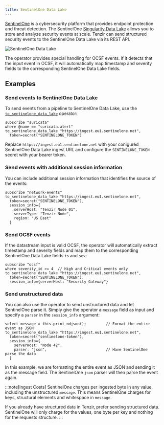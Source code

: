 ```yaml
---
title: SentinelOne Data Lake
---
```


[SentinelOne](https://www.sentinelone.com) is a cybersecurity platform that
provides endpoint protection and threat detection. The SentinelOne [Singularity
Data Lake](https://www.sentinelone.com/products/singularity-data-lake/) allows
you to store and analyze security events at scale. Tenzir can send structured
security events to the SentinelOne Data Lake via its REST API.

![SentinelOne Data Lake](sentinelone-data-lake.svg)

The operator provides special handling for OCSF events. If it detects that the
input event in OCSF, it will automatically map timestamp and severity fields to
the corresponding SentinelOne Data Lake fields.

## Examples

### Send events to SentinelOne Data Lake

To send events from a pipeline to SentinelOne Data Lake, use the
[`to_sentinelone_data_lake`](/reference/operators/to_sentinelone_data_lake)
operator:

```tql
subscribe "suricata"
where @name == "suricata.alert"
to_sentinelone_data_lake "https://ingest.eu1.sentinelone.net",
  token=secret("SENTINELONE_TOKEN")
```

Replace `https://ingest.eu1.sentinelone.net` with your conigured SentinelOne
Data Lake ingest URL and configure the `SENTINELONE_TOKEN` secret with your
bearer token.

### Send events with additional session information

You can include additional session information that identifies the source of the
events:

```tql
subscribe "network-events"
to_sentinelone_data_lake "https://ingest.eu1.sentinelone.net",
  token=secret("SENTINELONE_TOKEN"),
  session_info={
    serverHost: "Tenzir Node 01",
    serverType: "Tenzir Node",
    region: "US East"
  }
```

### Send OCSF events

If the datastream input is valid OCSF, the operator will automatically extract
timestamp and severity fields and map them to the corresponding SentinelOne Data
Lake fields `ts` and `sev`:

```tql
subscribe "ocsf"
where severity_id >= 4  // High and Critical events only
to_sentinelone_data_lake "https://ingest.eu1.sentinelone.net",
  token=secret("SENTINELONE_TOKEN"),
  session_info={serverHost: "Security Gateway"}
```

### Send unstructured data

You can also use the operator to send unstructured data and let SentinelOne parse
it. Simply give the operator a `message` field as input and specify a `parser`
in the `session_info` argument:

```tql
select message = this.print_ndjson();         // Format the entire event as JSON
to_sentinelone_data_lake "https://ingest.eu1.sentinelone.net",
  token=secret("sentinelone-token"),
  session_info={
    serverHost: "Node 42",
    parser: "json",                           // Have SentinelOne parse the data
  }
```

In this example, we are formatting the entire event as JSON and sending it
as the message field. The SentinelOne `json` parser will then parse the event
again.

:::note[Ingest Costs]
SentinelOne charges per ingested byte in any value, including the unstructured
`message`. This means SentinelOne charges for keys, structural elements and
whitespace in `message`.

If you already have structured data in Tenzir, prefer sending structured data.
SentinelOne will only charge for the values, one byte per key and nothing for
the requests structure.
:::
